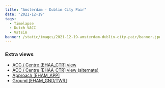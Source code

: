 ```yaml
---
title: "Amsterdam - Dublin City Pair"
date: "2021-12-19"
tags:
  - Timelapse
  - Dutch VACC
  - Vatsim
banner: /static/images/2021-12-19-amsterdam-dublin-city-pair/banner.jpg
---
```


<Youtube src="https://www.youtube-nocookie.com/embed/dBcszyNJFg0" />

### Extra views

- [ACC / Centre [EHAA_CTR] view](https://youtu.be/rxnjBU_lcxA)
- [ACC / Centre [EHAA_CTR] view (alternate)](https://youtu.be/qzmYz3QUhaU)
- [Approach [EHAM_APP]](https://youtu.be/tM0crHQBY_A)
- [Ground [EHAM_GND/TWR]](https://youtu.be/cKgdpmTipSI)
